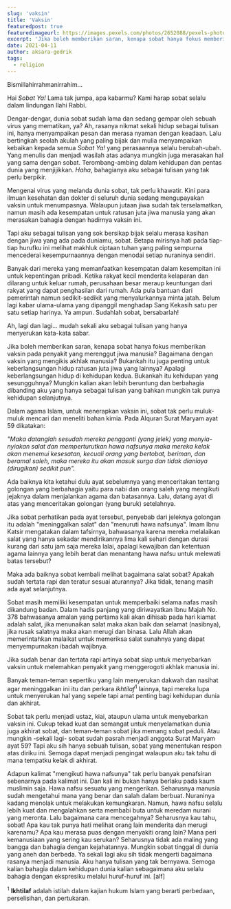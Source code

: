```yaml
---
slug: 'vaksin'
title: 'Vaksin'
featuredpost: true
featuredimageurl: https://images.pexels.com/photos/2652088/pexels-photo-2652088.jpeg?auto=compress&cs=tinysrgb&dpr=2&h=650&w=940
excerpt: 'Jika boleh memberikan saran, kenapa sobat hanya fokus memberikan vaksin pada penyakit yang merenggut jiwa manusia? Bagaimana dengan vaksin yang mengikis akhlak manusia? Bukankah itu juga penting untuk keberlangsungan hidup ratusan juta jiwa yang lainnya?'
date: 2021-04-11
author: aksara-gedrik
tags:
  - religion
---
```


Bismillahirrahmanirrahim...

Hai _Sobat Ya!_ Lama tak jumpa, apa kabarmu? Kami harap sobat selalu dalam lindungan Ilahi Rabbi.

Dengar-dengar, dunia sobat sudah lama dan sedang gempar oleh sebuah virus yang mematikan, ya? Ah, rasanya nikmat sekali hidup sebagai tulisan ini, hanya menyampaikan pesan dan merasa nyaman dengan keadaan. Lalu bertingkah seolah akulah yang paling bijak dan mulia menyampaikan kebaikan kepada semua _Sobat Ya!_ yang perasaannya selalu berubah-ubah. Yang menulis dan menjadi wasilah atas adanya mungkin juga merasakan hal yang sama dengan sobat. Terombang-ambing dalam kehidupan dan pentas dunia yang menjijikkan. _Haha_, bahagianya aku sebagai tulisan yang tak perlu berpikir.

Mengenai virus yang melanda dunia sobat, tak perlu khawatir. Kini para ilmuan kesehatan dan dokter di seluruh dunia sedang mengupayakan vaksin untuk menumpasnya. Walaupun jutaan jiwa sudah tak terselamatkan, namun masih ada kesempatan untuk ratusan juta jiwa manusia yang akan merasakan bahagia dengan hadirnya vaksin ini.

Tapi aku sebagai tulisan yang sok bersikap bijak selalu merasa kasihan dengan jiwa yang ada pada duniamu, sobat. Betapa mirisnya hati pada tiap-tiap hurufku ini melihat makhluk ciptaan tuhan yang paling sempurna mencederai kesempurnaannya dengan menodai setiap nuraninya sendiri.

Banyak dari mereka yang memanfaatkan kesempatan dalam kesempitan ini untuk kepentingan pribadi. Ketika rakyat kecil menderita kelaparan dan dilarang untuk keluar rumah, perusahaan besar meraup keuntungan dari rakyat yang dapat penghasilan dari rumah. Ada pula bantuan dari pemerintah namun sedikit-sedikit yang menyalurkannya minta jatah. Belum lagi kabar ulama-ulama yang dipanggil menghadap Sang Kekasih satu per satu setiap harinya. Ya ampun. Sudahlah sobat, bersabarlah!

Ah, lagi dan lagi... mudah sekali aku sebagai tulisan yang hanya menyerukan kata-kata sabar.

Jika boleh memberikan saran, kenapa sobat hanya fokus memberikan vaksin pada penyakit yang merenggut jiwa manusia? Bagaimana dengan vaksin yang mengikis akhlak manusia? Bukankah itu juga penting untuk keberlangsungan hidup ratusan juta jiwa yang lainnya? Apalagi keberlangsungan hidup di kehidupan kedua. Bukankah itu kehidupan yang sesungguhnya? Mungkin kalian akan lebih beruntung dan berbahagia dibanding aku yang hanya sebagai tulisan yang bahkan mungkin tak punya kehidupan selanjutnya.

Dalam agama Islam, untuk menerapkan vaksin ini, sobat tak perlu muluk-muluk mencari dan meneliti bahan kimia. Pada Alquran Surat Maryam ayat 59 dikatakan:

_"Maka datanglah sesudah mereka pengganti (yang jelek) yang menyia-nyiakan salat dan memperturutkan hawa nafsunya maka mereka kelak akan menemui kesesatan, kecuali orang yang bertobat, beriman, dan beramal saleh, maka mereka itu akan masuk surga dan tidak dianiaya (dirugikan) sedikit pun"._

Ada baiknya kita ketahui dulu ayat sebelumnya yang menceritakan tentang golongan yang berbahagia yaitu para nabi dan orang saleh yang mengikuti jejaknya dalam menjalankan agama dan batasannya. Lalu, datang ayat di atas yang menceritakan golongan (yang buruk) setelahnya.

Jika sobat perhatikan pada ayat tersebut, penyebab dari jeleknya golongan itu adalah "meninggalkan salat" dan "menuruti hawa nafsunya". Imam Ibnu Katsir mengatakan dalam tafsirnya, bahwasanya karena mereka melalaikan salat yang hanya sekadar mendirikannya lima kali sehari dengan durasi kurang dari satu jam saja mereka lalai, apalagi kewajiban dan ketentuan agama lainnya yang lebih berat dan menantang hawa nafsu untuk melewati batas tersebut?

Maka ada baiknya sobat kembali melihat bagaimana salat sobat? Apakah sudah tertata rapi dan teratur sesuai aturannya? Jika tidak, tenang masih ada ayat selanjutnya.

Sobat masih memiliki kesempatan untuk memperbaiki selama nafas masih dikandung badan. Dalam hadis panjang yang diriwayatkan Ibnu Majah No. 378 bahwasanya amalan yang pertama kali akan dihisab pada hari kiamat adalah salat, jika menunaikan salat maka akan baik dan selamat (nasibnya), jika rusak salatnya maka akan merugi dan binasa. Lalu Allah akan memerintahkan malaikat untuk memeriksa salat sunahnya yang dapat menyempurnakan ibadah wajibnya.

Jika sudah benar dan tertata rapi artinya sobat siap untuk menyebarkan vaksin untuk melemahkan penyakit yang menggerogoti akhlak manusia ini.

Banyak teman-teman sepertiku yang lain menyerukan dakwah dan nasihat agar meninggalkan ini itu dan perkara _ikhtilaf_<sup>1</sup> lainnya, tapi mereka lupa untuk menyerukan hal yang sepele tapi amat penting bagi kehidupan dunia dan akhirat.

Sobat tak perlu menjadi ustaz, kiai, ataupun ulama untuk menyebarkan vaksin ini. Cukup tekad kuat dan semangat untuk menyelamatkan dunia juga akhirat sobat, dan teman-teman sobat jika memang sobat peduli. Atau mungkin -sekali lagi- sobat sudah pasrah menjadi anggota Surat Maryam ayat 59? Tapi aku sih hanya sebuah tulisan, sobat yang menentukan respon atas diriku ini. Semoga dapat menjadi pengingat walaupun aku tak tahu di mana tempatku kelak di akhirat.

Adapun kalimat "mengikuti hawa nafsunya" tak perlu banyak penafsiran sebenarnya pada kalimat ini. Dan kali ini bukan hanya berlaku pada kaum muslimin saja. Hawa nafsu sesuatu yang mengerikan. Seharusnya manusia sudah mengetahui mana yang benar dan salah dalam berbuat. Nuraninya kadang menolak untuk melakukan kemungkaran. Namun, hawa nafsu selalu lebih kuat dan mengalahkan serta membabi buta untuk meredam nurani yang meronta. Lalu bagaimana cara mencegahnya? Seharusnya kau tahu, sobat! Apa kau tak punya hati melihat orang lain menderita dan merugi karenamu? Apa kau merasa puas dengan menyakiti orang lain? Mana peri kemanusiaan yang sering kau serukan? Seharusnya tidak ada maling yang bangga dan bahagia dengan kejahatannya. Mungkin sobat tinggal di dunia yang aneh dan berbeda. Ya sekali lagi aku sih tidak mengerti bagaimana rasanya menjadi manusia. Aku hanya tulisan yang tak bernyawa. Semoga kalian bahagia dalam kehidupan dunia kalian sebagaimana aku selalu bahagia dengan ekspresiku melalui huruf-huruf ini. [alf]

<sup>1</sup> **Ikhtilaf** adalah istilah dalam kajian hukum Islam yang berarti perbedaan,
perselisihan, dan pertukaran.
